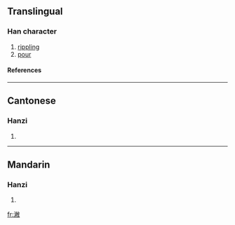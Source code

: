 ==Translingual==
===Han character===
{{Han char|rn=85|rad=水|as=12|sn=15|four=3814<sub>0</sub>|canj=水火月大 (EFBK)}}
# [[rippling]]
# [[pour]]
====References====
{{Han ref|kx=0648.290|dkj=18220|dj=1058.150|hdz=31721.070|uh=6F4E|ud=28494|bh=E276|bd=57974}}

----
==Cantonese==
===Hanzi===
{{yue-hanzi|jyut=|y=pit3}}
# {{defn|Cantonese}}

----
==Mandarin==
===Hanzi===
{{cmn-hanzi|pin=[[pì]] ([[pi4]])|wg=p'i<sup>4</sup>}}
# {{defn|Mandarin}}

[[fr:潎]]